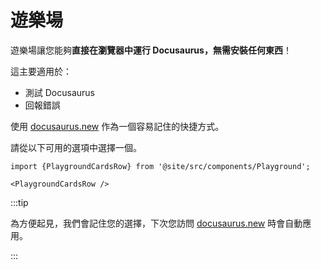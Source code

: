 # 遊樂場

遊樂場讓您能夠**直接在瀏覽器中運行 Docusaurus，無需安裝任何東西**！

這主要適用於：

- 測試 Docusaurus
- 回報錯誤

使用 [docusaurus.new](https://docusaurus.new) 作為一個容易記住的快捷方式。

請從以下可用的選項中選擇一個。

```mdx-code-block
import {PlaygroundCardsRow} from '@site/src/components/Playground';

<PlaygroundCardsRow />
```

:::tip

為方便起見，我們會記住您的選擇，下次您訪問 [docusaurus.new](https://docusaurus.new) 時會自動應用。

:::